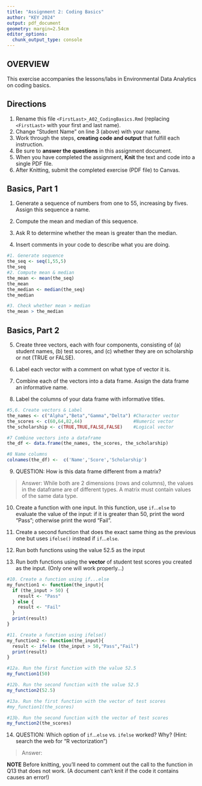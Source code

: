 ```yaml
---
title: "Assignment 2: Coding Basics"
author: "KEY 2024"
output: pdf_document
geometry: margin=2.54cm
editor_options: 
  chunk_output_type: console
---
```


## OVERVIEW

This exercise accompanies the lessons/labs in Environmental Data Analytics on coding basics.

## Directions

1.  Rename this file `<FirstLast>_A02_CodingBasics.Rmd` (replacing `<FirstLast>` with your first and last name).
2.  Change "Student Name" on line 3 (above) with your name.
3.  Work through the steps, **creating code and output** that fulfill each instruction.
4.  Be sure to **answer the questions** in this assignment document.
5.  When you have completed the assignment, **Knit** the text and code into a single PDF file.
6.  After Knitting, submit the completed exercise (PDF file) to Canvas.

## Basics, Part 1

1.  Generate a sequence of numbers from one to 55, increasing by fives. Assign this sequence a name.

2.  Compute the mean and median of this sequence.

3.  Ask R to determine whether the mean is greater than the median.

4.  Insert comments in your code to describe what you are doing.

```r
#1. Generate sequence
the_seq <- seq(1,55,5)
the_seq
#2. Compute mean & median
the_mean <- mean(the_seq)
the_mean
the_median <- median(the_seq)
the_median

#3. Check whether mean > median
the_mean > the_median

```

## Basics, Part 2

5.  Create three vectors, each with four components, consisting of (a) student names, (b) test scores, and (c) whether they are on scholarship or not (TRUE or FALSE).

6.  Label each vector with a comment on what type of vector it is.

7.  Combine each of the vectors into a data frame. Assign the data frame an informative name.

8.  Label the columns of your data frame with informative titles.

```r
#5,6. Create vectors & Label
the_names <- c("Alpha","Beta","Gamma","Delta") #Character vector
the_scores <- c(60,64,82,44)                   #Numeric vector
the_scholarship <- c(TRUE,TRUE,FALSE,FALSE)    #Logical vector

#7 Combine vectors into a dataframe
the_df <- data.frame(the_names, the_scores, the_scholarship)

#8 Name columns
colnames(the_df) <-  c('Name','Score','Scholarship')

```

9.  QUESTION: How is this data frame different from a matrix?

> Answer:
While both are 2 dimensions (rows and columns), the values in the dataframe are of different types. A matrix must contain values of the same data type. 

10. Create a function with one input. In this function, use `if`...`else` to evaluate the value of the input: if it is greater than 50, print the word "Pass"; otherwise print the word "Fail". 

11. Create a second function that does the exact same thing as the previous one but uses `ifelse()` instead if `if`...`else `. 

12. Run both functions using the value 52.5 as the input

13. Run both functions using the **vector** of student test scores you created as the input. (Only one will work properly...)

```r
#10. Create a function using if...else
my_function1 <- function(the_input){
  if (the_input > 50) {
    result <- "Pass"
  } else {
    result <- "Fail"
  }
  print(result)
}

#11. Create a function using ifelse()
my_function2 <- function(the_input){
  result <- ifelse (the_input > 50,"Pass","Fail")
  print(result)
}

#12a. Run the first function with the value 52.5
my_function1(50)

#12b. Run the second function with the value 52.5
my_function2(52.5)

#13a. Run the first function with the vector of test scores
#my_function1(the_scores)

#13b. Run the second function with the vector of test scores
my_function2(the_scores)
```

14. QUESTION: Which option of `if`...`else` vs. `ifelse` worked? Why? (Hint: search the web for "R vectorization")

> Answer:


**NOTE** Before knitting, you'll need to comment out the call to the function in Q13 that does not work. (A document can't knit if the code it contains causes an error!)